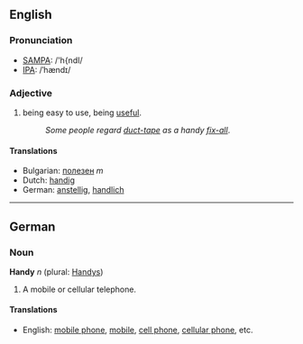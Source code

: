 ==English==
===Pronunciation===
*[[w:SAMPA|SAMPA]]: /'h{ndI/
*[[w:IPA|IPA]]: /ˈhændɪ/
===Adjective===
#being easy to use, being [[useful]].
#:''Some people regard [[duct-tape]] as a handy [[fix-all]]''.

====Translations====
*Bulgarian: [[полезен]] ''m''
*Dutch: [[handig]]
*German: [[anstellig]], [[handlich]]

----

==German==
===Noun===
'''Handy''' ''n'' (plural: [[Handys]])

#A mobile or cellular telephone.
====Translations====
*English: [[mobile phone]], [[mobile]], [[cell phone]], [[cellular phone]], etc.